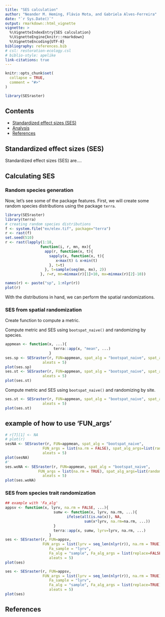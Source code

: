 ```yaml
---
title: "SES calculation"
author: "Neander M. Heming, Flávio Mota, and Gabriela Alves-Ferreira"
date: "`r Sys.Date()`"
output: rmarkdown::html_vignette
vignette: >
  %\VignetteIndexEntry{SES calculation}
  %\VignetteEngine{knitr::rmarkdown}
  %\VignetteEncoding{UTF-8}
bibliography: references.bib
# csl: restoration-ecology.csl
# biblio-style: apelike
link-citations: true
---
```


```r
knitr::opts_chunk$set(
  collapse = TRUE,
  comment = "#>"
)
```

```r
library(SESraster)
```

## Contents

-   [Standardized effect sizes (SES)](#ses)
-   [Analysis](#analysis)
-   [References](#references)

## Standardized effect sizes (SES) {#ses}
Standardized effect sizes (SES) are....

## Calculating SES {#analysis}
### Random species generation

Now, let's see some of the package features. First, we will create some random species distributions using the package `terra`.

```r
library(SESraster)
library(terra)
# creating random species distributions
f <- system.file("ex/elev.tif", package="terra")
r <- rast(f)
set.seed(510)
r <- rast(lapply(1:18,
                function(i, r, mn, mx){
                  app(r, function(x, t){
                    sapply(x, function(x, t){
                       x<max(t) & x>min(t)
                    }, t=t)
                  }, t=sample(seq(mn, mx), 2))
                }, r=r, mn=minmax(r)[1]+10, mx=minmax(r)[2]-10))

names(r) <- paste("sp", 1:nlyr(r))
plot(r)
```

With the distributions in hand, we can perform the spatial randomizations.

### SES from spatial randomization

Create function to compute a metric.

Compute metric and SES using `bootspat_naive()` and randomizing by species.
```r
appmean <- function(x, ...){
                      terra::app(x, "mean", ...)
                    }
ses.sp <- SESraster(r, FUN=appmean, spat_alg = "bootspat_naive", spat_alg_args=list(random="species"),
                 aleats = 5)
plot(ses.sp)
ses.st <- SESraster(r, FUN=appmean, spat_alg = "bootspat_naive", spat_alg_args=list(random="site"),
                 aleats = 5)
plot(ses.st)
```

Compute metric and SES using `bootspat_naive()` and randomizing by site.

```r
ses.st <- SESraster(r, FUN=appmean, spat_alg = "bootspat_naive", spat_alg_args=list(random="site"),
                 aleats = 5)
plot(ses.st)
```


## example of how to use 'FUN_args'
```r

# r[7][1] <- NA
# plot(r)
sesNA <- SESraster(r, FUN=appmean, spat_alg = "bootspat_naive",
                 FUN_args = list(na.rm = FALSE), spat_alg_args=list(random = "species"),
                 aleats = 5)
plot(sesNA)
#'
ses.woNA <- SESraster(r, FUN=appmean, spat_alg = "bootspat_naive",
               FUN_args = list(na.rm = TRUE), spat_alg_args=list(random = "species"),
                 aleats = 5)
plot(ses.woNA)
```

### SES from species trait randomization

```r
## example with 'Fa_alg'
appsv <- function(x, lyrv, na.rm = FALSE, ...){
                      sumw <- function(x, lyrv, na.rm, ...){
                            ifelse(all(is.na(x)), NA,
                                    sum(x*lyrv, na.rm=na.rm, ...))
                      }
                      terra::app(x, sumw, lyrv=lyrv, na.rm, ...)
                    }
ses <- SESraster(r, FUN=appsv,
                 FUN_args = list(lyrv = seq_len(nlyr(r)), na.rm = TRUE),
                    Fa_sample = "lyrv",
                    Fa_alg = "sample", Fa_alg_args = list(replace=FALSE),
                    aleats = 5)
plot(ses)

ses <- SESraster(r, FUN=appsv,
                 FUN_args = list(lyrv = seq_len(nlyr(r)), na.rm = TRUE),
                    Fa_sample = "lyrv",
                    Fa_alg = "sample", Fa_alg_args = list(replace=TRUE),
                    aleats = 5)
plot(ses)
```

## References {#references}
